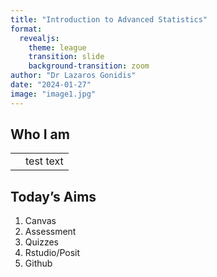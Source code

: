 ```yaml
---
title: "Introduction to Advanced Statistics"
format: 
  revealjs:
    theme: league
    transition: slide
    background-transition: zoom
author: "Dr Lazaros Gonidis"
date: "2024-01-27"
image: "image1.jpg"
---
```


## Who I am

|     |           |
|-----|-----------|
|     | test text |

## Today's Aims

1.  Canvas
2.  Assessment
3.  Quizzes
4.  Rstudio/Posit
5.  Github
